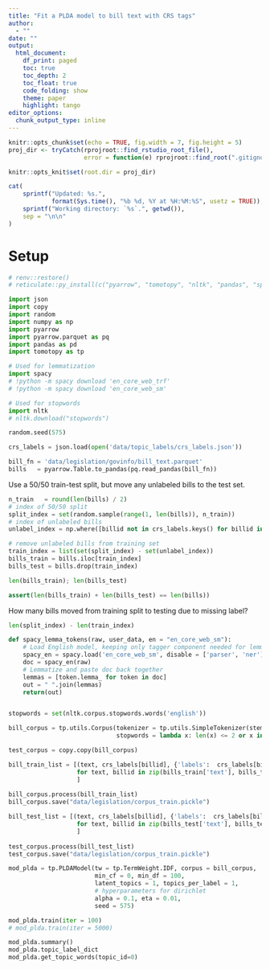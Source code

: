 ```yaml
---
title: "Fit a PLDA model to bill text with CRS tags"
author: 
  - ""
date: ""
output:
  html_document:
    df_print: paged
    toc: true
    toc_depth: 2
    toc_float: true
    code_folding: show
    theme: paper
    highlight: tango
editor_options:
  chunk_output_type: inline
---
```


```r
knitr::opts_chunk$set(echo = TRUE, fig.width = 7, fig.height = 5)
proj_dir <- tryCatch(rprojroot::find_rstudio_root_file(),
                     error = function(e) rprojroot::find_root(".gitignore"))

knitr::opts_knit$set(root.dir = proj_dir)
```

```r
cat(
    sprintf("Updated: %s.", 
            format(Sys.time(), "%b %d, %Y at %H:%M:%S", usetz = TRUE)),
    sprintf("Working directory: `%s`.", getwd()),
    sep = "\n\n"
)
```

# Setup

```r
# renv::restore()
# reticulate::py_install(c("pyarrow", "tomotopy", "nltk", "pandas", "spacy", "spacy-transformers"))
```

```python
import json 
import copy 
import random
import numpy as np
import pyarrow
import pyarrow.parquet as pq
import pandas as pd
import tomotopy as tp

# Used for lemmatization
import spacy
# !python -m spacy download 'en_core_web_trf'
# !python -m spacy download 'en_core_web_sm'

# Used for stopwords
import nltk
# nltk.download("stopwords")

random.seed(575)
```


```python
crs_labels = json.load(open('data/topic_labels/crs_labels.json'))

bill_fn = 'data/legislation/govinfo/bill_text.parquet'
bills   = pyarrow.Table.to_pandas(pq.read_pandas(bill_fn))
```

Use a 50/50 train-test split, but move any unlabeled bills to the test set.

```python
n_train   = round(len(bills) / 2)
# index of 50/50 split
split_index = set(random.sample(range(1, len(bills)), n_train))
# index of unlabeled bills
unlabel_index = np.where([billid not in crs_labels.keys() for billid in bills['id']])[0].tolist()

# remove unlabeled bills from training set
train_index = list(set(split_index) - set(unlabel_index))
bills_train = bills.iloc[train_index]
bills_test = bills.drop(train_index)

len(bills_train); len(bills_test)

assert(len(bills_train) + len(bills_test) == len(bills))
```

How many bills moved from training split to testing due to missing label?
```python
len(split_index) - len(train_index)
```


```python
def spacy_lemma_tokens(raw, user_data, en = "en_core_web_sm"):
    # Load English model, keeping only tagger component needed for lemmatizing
    spacy_en = spacy.load('en_core_web_sm', disable = ['parser', 'ner'])
    doc = spacy_en(raw)
    # Lemmatize and paste doc back together
    lemmas = [token.lemma_ for token in doc]
    out = " ".join(lemmas)
    return(out)


stopwords = set(nltk.corpus.stopwords.words('english'))

bill_corpus = tp.utils.Corpus(tokenizer = tp.utils.SimpleTokenizer(stemmer = spacy_lemma_tokens),
                              stopwords = lambda x: len(x) <= 2 or x in stopwords)

test_corpus = copy.copy(bill_corpus)
```


```python
bill_train_list = [(text, crs_labels[billid], {'labels':  crs_labels[billid]}) 
                   for text, billid in zip(bills_train['text'], bills_train['id'])
                   ]
 
bill_corpus.process(bill_train_list)
bill_corpus.save("data/legislation/corpus_train.pickle")
```


```python
bill_test_list = [(text, crs_labels[billid], {'labels':  crs_labels[billid]}) 
                   for text, billid in zip(bills_test['text'], bills_test['id'])
                   ]
 
test_corpus.process(bill_test_list)
test_corpus.save("data/legislation/corpus_train.pickle")
```


```python
mod_plda = tp.PLDAModel(tw = tp.TermWeight.IDF, corpus = bill_corpus, 
                        min_cf = 0, min_df = 100,
                        latent_topics = 1, topics_per_label = 1,
                        # hyperparameters for dirichlet
                        alpha = 0.1, eta = 0.01,
                        seed = 575)

mod_plda.train(iter = 100)
# mod_plda.train(iter = 5000)
```


```python
mod_plda.summary()
mod_plda.topic_label_dict
mod_plda.get_topic_words(topic_id=0)
```

